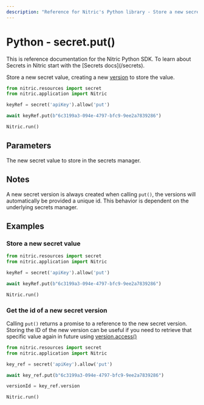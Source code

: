 ```yaml
---
description: "Reference for Nitric's Python library - Store a new secret value."
---
```


# Python - secret.put()

<Note>
  This is reference documentation for the Nitric Python SDK. To learn about
  Secrets in Nitric start with the [Secrets docs](/secrets).
</Note>

Store a new secret value, creating a new [version](./secret-version) to store the value.

```python
from nitric.resources import secret
from nitric.application import Nitric

keyRef = secret('apiKey').allow('put')

await keyRef.put(b"6c3199a3-094e-4797-bfc9-9ee2a7839286")

Nitric.run()
```

## Parameters

<Properties>
  <Property name="secret" required type="string | bytes">
    The new secret value to store in the secrets manager.
  </Property>
</Properties>

## Notes

A new secret version is always created when calling `put()`, the versions will automatically be provided a unique id. This behavior is dependent on the underlying secrets manager.

## Examples

### Store a new secret value

```python
from nitric.resources import secret
from nitric.application import Nitric

keyRef = secret('apiKey').allow('put')

await keyRef.put(b"6c3199a3-094e-4797-bfc9-9ee2a7839286")

Nitric.run()
```

### Get the id of a new secret version

Calling `put()` returns a promise to a reference to the new secret version. Storing the ID of the new version can be useful if you need to retrieve that specific value again in future using [version.access()](./secret-version-access)

```python
from nitric.resources import secret
from nitric.application import Nitric

key_ref = secret('apiKey').allow('put')

await key_ref.put(b"6c3199a3-094e-4797-bfc9-9ee2a7839286")

versionId = key_ref.version

Nitric.run()
```
